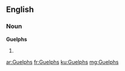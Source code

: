 ==English==

===Noun===
'''Guelphs'''

# {{plural of|Guelph}}

[[ar:Guelphs]]
[[fr:Guelphs]]
[[ku:Guelphs]]
[[mg:Guelphs]]
